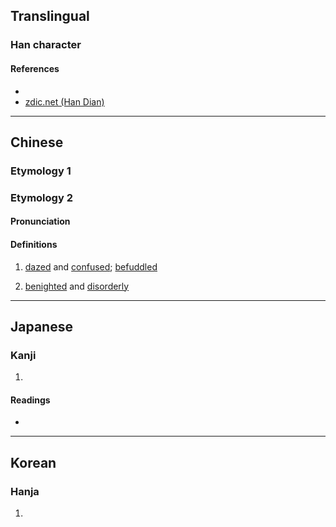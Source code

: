 {{character info/new}}
==Translingual==

===Han character===
{{Han char|rn=85|rad=水|as=09|sn=12|four=37164|canj=ERPA|ids=⿰氵昬}}

====References====
* {{Han ref|kx=0637.250|dkj=17854|dj=1044.190|hdz=31690.020|uh=6E63|ud=28259|bh=B543|bd=46403}}
* [http://www.zdic.net/z/1d/js/6E63.htm zdic.net (Han Dian)]

----

==Chinese==
{{zh-forms}}

===Etymology 1===
{{zh-see|閔|a}}

===Etymology 2===

====Pronunciation====
{{zh-pron
|m=hūn
|c=fan1
|ma=
|cat=a
}}

====Definitions====
{{zh-hanzi}}

# [[dazed]] and [[confused]]; [[befuddled]]
# {{lb|zh|formal}} [[benighted]] and [[disorderly]]

----

==Japanese==

===Kanji===
{{ja-kanji|grade=|rs=水09}}

# {{defn|lang=ja|sort=水09}}

====Readings====
* {{ja-readings|on=[[びん]] (bin), [[みん]] (min), [[べん]] (ben), [[めん]] (men)|kun=}}

----

==Korean==

===Hanja===
{{ko-hanja|hangeul=민|eumhun=|rv=min|mr=min|y=min}}

# {{defn|lang=ko|sort=水09}}